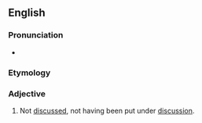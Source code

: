 ==English==

===Pronunciation===
* {{rhymes|ʌst|lang=en}}

===Etymology===
{{prefix|en|un|discussed}}

===Adjective===
{{en-adj}}

# Not [[discussed]], not having been put under [[discussion]].